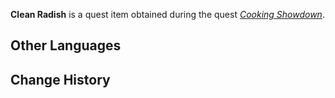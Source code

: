 {{Item Infobox
|id           = 100355
|image        = Item Radish.png
|type         = Quest Items
|description  = Rich in fiber and nutrients. Easy to grow and harvest.
|source1      = Made during [[Cooking Showdown]]
}}
'''Clean Radish''' is a quest item obtained during the quest ''[[Cooking Showdown]]''.

==Other Languages==
{{Other Languages
|default_hidden = 1
|en      = Clean Radish
|zhs     = 洗净的白萝卜
|zhs_rm  = Xǐ Jìng de Bái Luóbo
|zht     = 洗淨的白蘿蔔
|zht_rm  = Xǐ Jìng de Bái Luóbo
|ja      = 綺麗にされたダイコン
|ja_rm   = Kirei ni sa reta daikon
|ko      = 씻은 흰 무
|ko_rm   = Ssiseun Huin Mu
|es      = Rábano limpio
|fr      = Radis nettoyé
|ru      = Вымытый редис
|th      = Clean Radish
|vi      = Củ Cải Trắng Rửa Sạch
|de      = Gewaschener Rettich
|id      = Radish Bersih
|pt      = Rabanete Limpo
|tr      = Temiz Turp
|it      = Ravanello pulito
}}

==Change History==
{{Change History|1.0}}